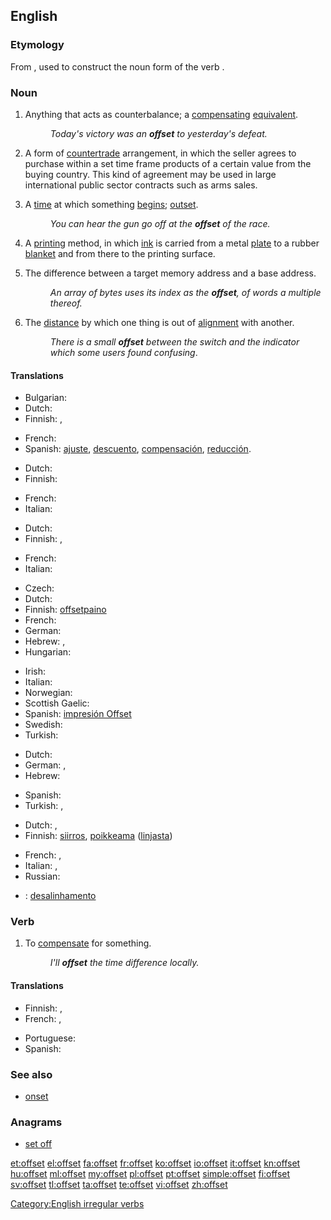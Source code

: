 ==English==

===Etymology===
From {{prefix|off|set}}, used to construct the noun form of the verb {{term|set off|to set off|lang=en}}.

===Noun===
{{en-noun}}

# {{anchor|1}}Anything that acts as counterbalance; a [[compensating]] [[equivalent]].
#: ''Today's victory was an '''offset''' to yesterday's defeat.''
# {{anchor|2}}{{context|international trade}} A form of [[countertrade]] arrangement, in which the seller agrees to purchase within a set time frame products of a certain value from the buying country. This kind of agreement may be used in large international public sector contracts such as arms sales.
# {{anchor|3}}{{obsolete|c. 1555}} A [[time]] at which something [[begin]]s; [[outset]].
#: ''You can hear the gun go off at the '''offset''' of the race.''
# {{anchor|4}}A [[printing]] method, in which [[ink]] is carried from a metal [[plate]] to a rubber [[blanket]] and from there to the printing surface.
# {{anchor|5}}{{programming}} The difference between a target memory address and a base address.
#: ''An array of bytes uses its index as the '''offset''', of words a multiple thereof.''
# {{anchor|6}}The [[distance]] by which one thing is out of [[alignment]] with another.
#: ''There is a small '''offset''' between the switch and the indicator which some users found confusing''.

====Translations====
{{trans-top|compensating equivalent}}
* Bulgarian: {{t+|bg|обезщетение|sc=Cyrl}}
* Dutch: {{t+|nl|compensatie}}
* Finnish: {{t-|fi|hyvitys}}, {{t+|fi|kompensaatio}}
{{trans-mid}}
* French: {{t+|fr|compensation}}
* Spanish: [[ajuste]], [[descuento]], [[compensación]], [[reducción]].
{{trans-bottom}}

{{trans-top|countertrade arrangement}}
* Dutch: {{t+|nl|tegenpartij}}
* Finnish: {{t-|fi|kompensaatiokauppa}}
{{trans-mid}}
* French: {{t+|fr|contrepartie|f}}
* Italian: {{t-|it|contropartita|f}}
{{trans-bottom}}

{{trans-top| time at which something begins}}
* Dutch: {{t+|nl|begin}}
* Finnish: {{t+|fi|alku}}, {{t-|fi|aloitus}}
{{trans-mid}}
* French: {{t+|fr|début|m}}
* Italian: {{t+|it|inizio|m}}
{{trans-bottom}}

{{trans-top|offset printing}}
* Czech: {{t-|cs|ofset|m}}
* Dutch: {{t-|nl|offsetdruk}}
* Finnish: [[offsetpaino]]
* French: {{t-|fr|impression en offset|f}}
* German: {{t-|de|Offsetdruck|m}}
* Hebrew: {{t-|he|אופסט|tr=offset}}, {{t-|he|הדפסת פסט}}
* Hungarian: {{t+|hu|ofszet}}
{{trans-mid}}
* Irish: {{t-|ga|seach-chur|m|xs=Irish}}
* Italian: {{t-|it|stampa in offset|f}}
* Norwegian: {{t-|no|offsettrykk|n}}
* Scottish Gaelic: {{t-|gd|leac-sgrìobhadh|m|xs=Scottish Gaelic}}
* Spanish: [[impresión Offset]]
* Swedish: {{t-|sv|offsettryck|n}}
* Turkish: {{t+|tr|ofset}}
{{trans-bottom}}

{{trans-top|difference in memory addresses}}
* Dutch: {{t-|nl|offset}}
* German: {{t-|de|Adressabstand|m}}, {{t-|de|Offset|n}}
* Hebrew: {{t+|he|היסט|tr=hesset}}
{{trans-mid}}
* Spanish: {{t+|es|desplazamiento}}
* Turkish: {{qualifier|comp.}} {{t+|tr|öteleme}}, {{qualifier|comp.}} {{t+|tr|uzaklık}}
{{trans-bottom}}

{{trans-top|distance by which one thing is out of alignment with another}}
* Dutch: {{t+|nl|sprong}},{{t-|nl|verspringing}}
* Finnish: [[siirros]], [[poikkeama]] ([[linja|linjasta]])
{{trans-mid}}
* French: {{t+|fr|décalage|m}}, {{t+|fr|décalages|m|p}}
* Italian: {{t+|it|discrepanza|f}}, {{t+|it|discrepanze|p}}
* Russian: {{t+|ru|отступ|tr=otstup}}
{{trans-bottom}}

{{checktrans-top}}
* {{ttbc|pt}}: [[desalinhamento]]
{{trans-bottom}}

===Verb===
{{en-verb|offsets|offsetting|'''[[offset]]''' or '''[[offsetted]]'''}}

# To [[compensate]] for something.
#: ''I'll '''offset''' the time difference locally.''

====Translations====
{{trans-top|to compensate for something}}
* Finnish: {{t+|fi|kompensoida}}, {{t+|fi|korvata}}
* French: {{t+|fr|compenser}}, {{t+|fr|contrebalancer}}
{{trans-mid}}
* Portuguese: {{t+|pt|compensar}}
* Spanish: {{t-|es|compensar}}
{{trans-bottom}}

===See also===
* [[onset]]

===Anagrams===
* [[set off#English|set off]]

[[Category:English irregular verbs]]

[[et:offset]]
[[el:offset]]
[[fa:offset]]
[[fr:offset]]
[[ko:offset]]
[[io:offset]]
[[it:offset]]
[[kn:offset]]
[[hu:offset]]
[[ml:offset]]
[[my:offset]]
[[pl:offset]]
[[pt:offset]]
[[simple:offset]]
[[fi:offset]]
[[sv:offset]]
[[tl:offset]]
[[ta:offset]]
[[te:offset]]
[[vi:offset]]
[[zh:offset]]